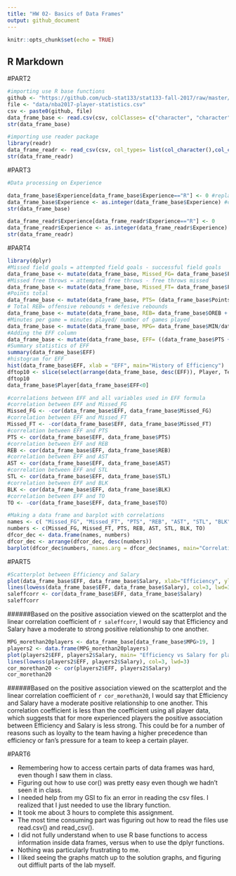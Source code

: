 ```yaml
---
title: "HW 02- Basics of Data Frames"
output: github_document
---
```


```r
knitr::opts_chunk$set(echo = TRUE)
```

## R Markdown


#PART2 
```r
#importing use R base functions
github <- "https://github.com/ucb-stat133/stat133-fall-2017/raw/master/"
file <- "data/nba2017-player-statistics.csv"
csv <- paste0(github, file)
data_frame_base <- read.csv(csv, colClasses= c("character", "character", "factor", "character", "double",rep("integer", 19))) 
str(data_frame_base)
```

```r
#importing use reader package 
library(readr)
data_frame_readr <- read_csv(csv, col_types= list(col_character(),col_character(), col_factor(c("C", "PF", "PG", "SF", "SG")), col_character(), col_double(),col_integer(), col_integer(), col_integer(), col_integer(), col_integer(), col_integer(), col_integer(), col_integer(), col_integer(), col_integer(), col_integer(), col_integer(), col_integer(), col_integer(), col_integer(), col_integer(), col_integer(), col_integer(), col_integer()))
str(data_frame_readr)

```

#PART3 
```r
#Data processing on Experience 

data_frame_base$Experience[data_frame_base$Experience=="R"] <- 0 #replacing all values of "R" with 0
data_frame_base$Experience <- as.integer(data_frame_base$Experience) #converting Experience to integer 
str(data_frame_base)

data_frame_readr$Experience[data_frame_readr$Experience=="R"] <- 0 
data_frame_readr$Experience <- as.integer(data_frame_readr$Experience) 
str(data_frame_readr)

```

#PART4 
```r
library(dplyr)
#Missed field goals = attempted field goals - successful field goals 
data_frame_base <- mutate(data_frame_base, Missed_FG= data_frame_base$FGA - data_frame_base$FGM)
#Missed free throws = attempted free throws - free throws missed 
data_frame_base <- mutate(data_frame_base, Missed_FT= data_frame_base$FTA- data_frame_base$FTM)
#Points total 
data_frame_base <- mutate(data_frame_base, PTS= (data_frame_base$Points3 * 3) + (data_frame_base$Points2 *2) + data_frame_base$FTM)
# Total REB= offensive rebounds + defesive rebounds 
data_frame_base <- mutate(data_frame_base, REB= data_frame_base$OREB + data_frame_base$DREB)
#Minutes per game = minutes played/ number of games played 
data_frame_base <- mutate(data_frame_base, MPG= data_frame_base$MIN/data_frame_base$GP)
#Adding the EFF column
data_frame_base <- mutate(data_frame_base, EFF= ((data_frame_base$PTS + data_frame_base$REB + data_frame_base$AST + data_frame_base$STL + data_frame_base$BLK - data_frame_base$Missed_FG - data_frame_base$Missed_FT - data_frame_base$TO)/data_frame_base$GP))
#Summary statistics of EFF 
summary(data_frame_base$EFF)
#histogram for EFF 
hist(data_frame_base$EFF, xlab = "EFF", main="History of Efficiency")
dftop10 <- slice(select(arrange(data_frame_base, desc(EFF)), Player, Team, Salary, EFF), 1:10)
dftop10
data_frame_base$Player[data_frame_base$EFF<0]

#correlations between EFF and all variables used in EFF formula 
#correlation between EFF and Missed_FG
Missed_FG <- -cor(data_frame_base$EFF, data_frame_base$Missed_FG)
#correlation between EFF and Missed_FT 
Missed_FT <- -cor(data_frame_base$EFF, data_frame_base$Missed_FT)
#correlation between EFF and PTS 
PTS <- cor(data_frame_base$EFF, data_frame_base$PTS)
#correlation between EFF and REB
REB <- cor(data_frame_base$EFF, data_frame_base$REB)
#correlation between EFF and AST 
AST <- cor(data_frame_base$EFF, data_frame_base$AST) 
#correlation between EFF and STL 
STL <- cor(data_frame_base$EFF, data_frame_base$STL) 
#correlation between EFF and BLK 
BLK <- cor(data_frame_base$EFF, data_frame_base$BLK)
#correlation between EFF and TO 
TO <- -cor(data_frame_base$EFF, data_frame_base$TO)

#Making a data frame and barplot with correlations 
names <- c( "Missed_FG", "Missed_FT", "PTS", "REB", "AST", "STL", "BLK", "TO")
numbers <- c(Missed_FG, Missed_FT, PTS, REB, AST, STL, BLK, TO)
dfcor_dec <- data.frame(names, numbers)
dfcor_dec <- arrange(dfcor_dec, desc(numbers))
barplot(dfcor_dec$numbers, names.arg = dfcor_dec$names, main="Correlations between Player Stats and EFF", ylim=c(-1.0, 1.0), col=c("gray", "gray", "gray", "gray", "gray", "red", "red", "red"))

```

#PART5 
```r
#Scatterplot between Efficiency and Salary 
plot(data_frame_base$EFF, data_frame_base$Salary, xlab="Efficiency", ylab="Salary", main= "Scatterplot of Efficiency vs. Salary") 
lines(lowess(data_frame_base$EFF, data_frame_base$Salary), col=3, lwd=3)
saleffcorr <- cor(data_frame_base$EFF, data_frame_base$Salary)
saleffcorr
```

######Based on the positive association viewed on the scatterplot and the linear correlation coefficient of `r saleffcorr`, I would say that Efficiency and Salary have a moderate to strong positive relationship to one another. 

```r
MPG_morethan20players <- data_frame_base[data_frame_base$MPG>19, ]
players2 <- data.frame(MPG_morethan20players)
plot(players2$EFF, players2$Salary, main= "Efficiency vs Salary for players with 20 or more minutes of Game Time", xlab="Efficiency", ylab="Salary")
lines(lowess(players2$EFF, players2$Salary), col=3, lwd=3)
cor_morethan20 <- cor(players2$EFF, players2$Salary)
cor_morethan20
```

######Based on the positive association viewed on the scatterplot and the linear correlation coefficient of `r cor_morethan20`, I would say that Efficiency and Salary have a moderate positive relationship to one another. This correlation coefficient is less than the coefficient using all player data, which suggests that for more experienced players the positive association between Efficiency and Salary is less strong. This could be for a number of reasons such as loyalty to the team having a higher precedence than efficiency or fan's pressure for a team to keep a certain player. 

#PART6 

* Remembering how to access certain parts of data frames was hard, even though I saw them in class. 
* Figuring out how to use cor() was pretty easy even though we hadn't seen it in class. 
* I needed help from my GSI to fix an error in reading the csv files. I realized that I just needed to use the library function. 
* It took me about 3 hours to complete this assignment. 
* The most time consuming part was figuring out how to read the files use read.csv() and read_csv(). 
* I did not fully understand when to use R base functions to access information inside data frames, versus when to use the dplyr functions. 
* Nothing was particularly frustrating to me. 
* I liked seeing the graphs match up to the solution graphs, and figuring out diffiult parts of the lab myself. 